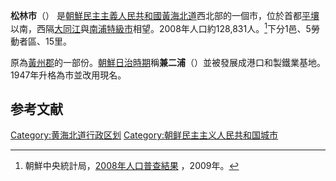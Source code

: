 {{Coord|38.7492816|125.6368861|source:GoogleMaps|display=title}}
{{Infobox Korean settlement
| context = north
| hangul = 송림시
| hanja = {{Linktext|松|林|市}}
|mr=Songnim-si
|rr=Songnim-si
| pop = 128831
| popyear = 2008
| img = 
| divs = 1邑、5勞動者區、15里
}}

'''松林市'''（{{kor|諺=송림시|漢=松林市|羅=Songnim si|f=y}}） 是[[朝鮮民主主義人民共和國|朝鮮民主主義人民共和國]][[黃海北道|黃海北道]]西北部的一個市，位於首都[[平壤|平壤]]以南，西隔[[大同江|大同江]]與[[南浦特級市|南浦特級市]]相望。2008年人口約128,831人。<ref>朝鮮中央統計局，[http://unstats.un.org/unsd/demographic/sources/census/2010_PHC/North_Korea/Final%20national%20census%20report.pdf  2008年人口普查結果] {{Wayback|url=http://unstats.un.org/unsd/demographic/sources/census/2010_PHC/North_Korea/Final%20national%20census%20report.pdf |date=20100331091148 }}，2009年。</ref>下分1邑、5勞動者區、15里。

原為[[黃州郡|黃州郡]]的一部份。[[朝鮮日治時期|朝鮮日治時期]]稱'''兼二浦'''（{{lang|ko|겸이포}}）並被發展成港口和製鐵業基地。1947年升格為市並改用現名。

==参考文献==
<div class="references-small">
<references></references>
</div>
{{黃海北道行政區劃}}

{{DEFAULTSORT:Songnim-si}}
[[Category:黄海北道行政区划|Category:黄海北道行政区划]]
[[Category:朝鲜民主主义人民共和国城市|Category:朝鲜民主主义人民共和国城市]]
